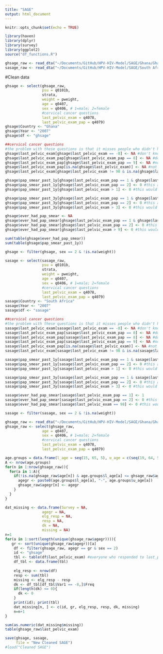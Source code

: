 ```yaml
---
title: "SAGE"
output: html_document
---
```


```r
knitr::opts_chunk$set(echo = TRUE)
```

```r
library(haven)
library(dplyr)
library(survey)
library(ggplot2)
source("df_functions.R")

ghsage_raw <- read_dta("~/Documents/GitHub/HPV-HIV-Model/SAGE/Ghana/GhanaINDData.dta")
sasage_raw <- read_dta("~/Documents/GitHub/HPV-HIV-Model/SAGE/South Africa/SouthAfricaINDData.dta")
```

#Clean data
```r
ghsage <- select(ghsage_raw,
                 psu = q0101b,
                 strata,
                 weight = pweight,
                 age = q0407,
                 sex = q0406, # 1=male; 2=female
                 #cervical cancer questions
                 last_pelvic_exam = q4078,
                 last_pelvic_exam_pap = q4079)
ghsage$Country <- "Ghana"
ghsage$Year <- "2007"
ghsage$df <- "ghsage"

##cervical cancer questions
#the problem with these questions is that it misses people who didn't have a pap smear at their last pelvic exam but had one in their second to last or third to last
ghsage$last_pelvic_exam[ghsage$last_pelvic_exam == -8] <- NA #don't know
ghsage$last_pelvic_exam_pap[ghsage$last_pelvic_exam_pap == 8] <- NA #don't know
ghsage$last_pelvic_exam_pap[ghsage$last_pelvic_exam_pap == 9] <- NA #not applicable
ghsage$last_pelvic_exam_pap[is.na(ghsage$last_pelvic_exam)] <- NA #not applicable if didn't answer first question
ghsage$last_pelvic_exam[ghsage$last_pelvic_exam != 98 & is.na(ghsage$last_pelvic_exam_pap)] <- NA #not applicable if didn't answer second question when you're supposed to

ghsage$pap_smear_past_1y[ghsage$last_pelvic_exam_pap == 1 & ghsage$last_pelvic_exam <= 1] <- 1
ghsage$pap_smear_past_1y[ghsage$last_pelvic_exam_pap == 2] <- 0 #this assumes that those who said no to a pap smear in their LAST pelvic exam did not have another pelvic exam within the last year that was a pap smear
ghsage$pap_smear_past_1y[ghsage$last_pelvic_exam > 1] <- 0 #this would include people who responded saying they've never had a pelvic exam

ghsage$pap_smear_past_3y[ghsage$last_pelvic_exam_pap == 1 & ghsage$last_pelvic_exam <= 3] <- 1
ghsage$pap_smear_past_3y[ghsage$last_pelvic_exam_pap == 2] <- 0 #this assumes that those who said no to a pap smear in their LAST pelvic exam did not have another pelvic exam within the past 3 years that was a pap smear
ghsage$pap_smear_past_3y[ghsage$last_pelvic_exam > 3] <- 0 #this would include people who responded saying they've never had a pelvic exam

ghsage$ever_had_pap_smear <- NA
ghsage$ever_had_pap_smear[ghsage$last_pelvic_exam_pap == 1 & ghsage$last_pelvic_exam <= 9] <- 1
ghsage$ever_had_pap_smear[ghsage$last_pelvic_exam_pap == 2] <- 0 #this assumes that those who said no to a pap smear in their LAST pelvic exam did not have another pelvic exam within the past 3 years that was a pap smear
ghsage$ever_had_pap_smear[ghsage$last_pelvic_exam > 9] <- 0 #this would include people who responded saying they've never had a pelvic exam - i also checked and no ones age is 

sum(table(ghsage$ever_had_pap_smear))
sum(table(ghsage$pap_smear_past_1y))

ghsage <- filter(ghsage, sex == 2 & !is.na(weight))
```
```r
sasage <- select(sasage_raw,
                 psu = q0101b,
                 strata,
                 weight = pweight,
                 age = q0407,
                 sex = q0406, # 1=male; 2=female
                 #cervical cancer questions
                 last_pelvic_exam = q4078,
                 last_pelvic_exam_pap = q4079)
sasage$Country <- "South Africa"
sasage$Year <- "2007"
sasage$df <- "sasage"

##cervical cancer questions
#the problem with these questions is that it misses people who didn't have a pap smear at their last pelvic exam but had one in their second to last or third to last
sasage$last_pelvic_exam[sasage$last_pelvic_exam == -8] <- NA #don't know
sasage$last_pelvic_exam_pap[sasage$last_pelvic_exam_pap == 0] <- NA #don't know
sasage$last_pelvic_exam_pap[sasage$last_pelvic_exam_pap == 8] <- NA #don't know
sasage$last_pelvic_exam_pap[sasage$last_pelvic_exam_pap == 9] <- NA #not applicable
sasage$last_pelvic_exam_pap[is.na(sasage$last_pelvic_exam)] <- NA #not applicable if didn't answer first question
sasage$last_pelvic_exam[sasage$last_pelvic_exam != 98 & is.na(sasage$last_pelvic_exam_pap)] <- NA #not applicable if didn't answer second question when you're supposed to

sasage$pap_smear_past_1y[sasage$last_pelvic_exam_pap == 1 & sasage$last_pelvic_exam <= 1] <- 1
sasage$pap_smear_past_1y[sasage$last_pelvic_exam_pap == 2] <- 0 #this assumes that those who said no to a pap smear in their LAST pelvic exam did not have another pelvic exam within the last year that was a pap smear
sasage$pap_smear_past_1y[sasage$last_pelvic_exam > 1] <- 0 #this would include people who responded saying they've never had a pelvic exam

sasage$pap_smear_past_3y[sasage$last_pelvic_exam_pap == 1 & sasage$last_pelvic_exam <= 3] <- 1
sasage$pap_smear_past_3y[sasage$last_pelvic_exam_pap == 2] <- 0 #this assumes that those who said no to a pap smear in their LAST pelvic exam did not have another pelvic exam within the past 3 years that was a pap smear
sasage$pap_smear_past_3y[sasage$last_pelvic_exam > 3] <- 0 #this would include people who responded saying they've never had a pelvic exam

sasage$ever_had_pap_smear[sasage$last_pelvic_exam_pap == 1] <- 1
sasage$ever_had_pap_smear[sasage$last_pelvic_exam_pap == 2] <- 0 #this assumes that those who said no to a pap smear in their LAST pelvic exam did not have another pelvic exam within the past 3 years that was a pap smear
sasage$ever_had_pap_smear[sasage$last_pelvic_exam == 98] <- 0 #this would include people who responded saying they've never had a pelvic exam - i also checked and no ones age is 

sasage <- filter(sasage, sex == 2 & !is.na(weight))
```

```r
ghsage_raw <- read_dta("~/Documents/GitHub/HPV-HIV-Model/SAGE/Ghana/GhanaINDData.dta")
ghsage_raw <- select(ghsage_raw,
                 age = q0407,
                 sex = q0406, # 1=male; 2=female
                 #cervical cancer questions
                 last_pelvic_exam = q4078,
                 last_pelvic_exam_pap = q4079)

age.groups = data.frame(l_age = seq(15, 65, 5), u_age = c(seq(19, 64, 5), 1000))
A <- nrow(age.groups)
for(n in 1:nrow(ghsage_raw)){
  for(a in 1:A){
    if(!is.na(ghsage_raw$age[n]) & age.groups$l_age[a] <= ghsage_raw$age[n] & age.groups$u_age[a] >= ghsage_raw$age[n]){
      agegr <- paste0(age.groups$l_age[a], "-", age.groups$u_age[a])
      ghsage_raw$agegr[n] <- agegr
    }
  }
}

dat_missing <- data.frame(Survey = NA,
                 agegr = NA,
                 elg_resp = NA,
                 resp = NA,
                 dk = NA,
                 missing = NA)
n=1
for(a in 1:sort(length(unique(ghsage_raw$agegr)))){
   gr <- sort(unique(ghsage_raw$agegr))[a]
    df <- filter(ghsage_raw, agegr == gr & sex == 2)
    id <- "ghsage"
    tbl <- table(df$last_pelvic_exam) #everyone who responded to last_pelvic_exam_pap responded to last_pelvic_exam
    df_tbl <- data.frame(tbl)
    
    elg_resp <- nrow(df)
    resp <- sum(tbl)
    missing <- elg_resp - resp
    dk <- df_tbl[df_tbl$Var1 == -8,]$Freq
    if(length(dk) <= 0){
      dk <- 0
    }
    print(id); print(tbl)
    dat_missing[n, ] <- c(id, gr, elg_resp, resp, dk, missing)
    n=n+1
}

sum(as.numeric(dat_missing$missing))
table(ghsage_raw$last_pelvic_exam)
```

```r
save(ghsage, sasage,
     file = "New Cleaned SAGE")
#load("Cleaned SAGE")
```

